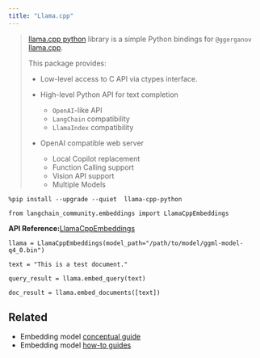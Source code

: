 ```yaml
---
title: "Llama.cpp"
---
```


> [llama.cpp python](https://github.com/abetlen/llama-cpp-python) library is a simple Python bindings for `@ggerganov` [llama.cpp](https://github.com/ggerganov/llama.cpp).
>
> This package provides:
>
> * Low-level access to C API via ctypes interface.
>
> * High-level Python API for text completion
>
>   * `OpenAI`-like API
>   * `LangChain` compatibility
>   * `LlamaIndex` compatibility
>
> * OpenAI compatible web server
>
>   * Local Copilot replacement
>   * Function Calling support
>   * Vision API support
>   * Multiple Models

```
%pip install --upgrade --quiet  llama-cpp-python
```

```
from langchain_community.embeddings import LlamaCppEmbeddings
```

**API Reference:**[LlamaCppEmbeddings](https://python.langchain.com/api_reference/community/embeddings/langchain_community.embeddings.llamacpp.LlamaCppEmbeddings.html)

```
llama = LlamaCppEmbeddings(model_path="/path/to/model/ggml-model-q4_0.bin")
```

```
text = "This is a test document."
```

```
query_result = llama.embed_query(text)
```

```
doc_result = llama.embed_documents([text])
```

## Related

* Embedding model [conceptual guide](/src/oss/concepts/embedding_models)
* Embedding model [how-to guides](/src/oss/how_to/#embedding-models)
